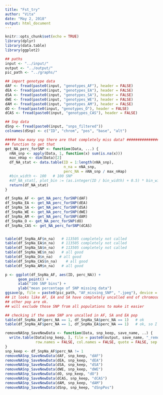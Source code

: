```yaml
---
title: "Fst_try"
author: "Vita"
date: "May 2, 2018"
output: html_document
---
```


```r
knitr::opts_chunk$set(echo = TRUE)
library(dplyr)
library(data.table)
library(ggplot2)
```


```r
## paths
input <- "../input/"
output <- "../output/"
pic_path <- "../graphs/"

## import genotype data
dAF <- fread(paste0(input, "genotypes_AF"), header = FALSE)
dEA <- fread(paste0(input, "genotypes_EA"), header = FALSE)
dSA <- fread(paste0(input, "genotypes_SA"), header = FALSE)
dWE <- fread(paste0(input, "genotypes_WE"), header = FALSE)
dAM <- fread(paste0(input, "genotypes_AM"), header = FALSE)
dO <- fread(paste0(input, "genotypes_O"), header = FALSE)
dCAS <- fread(paste0(input, "genotypes_CAS"), header = FALSE)

## Snp data
dSnp <- fread(paste0(input, "snps_filtered")) 
colnames(dSnp) <- c("ID", "chrom", "pos", "base", "alt")
```


```r
##### how many snp there are that completely miss data? ###################
## function to get that
get_NA_perc_forSNP <- function(Data, ...) {
  nNA_snp <- apply(Data, 1, function(x) sum(is.na(x)))
  max_nHap <- dim(Data)[2]
  df_NA_stat <- data.table(ID = 1:length(nNA_snp), 
                           n_na = nNA_snp,
                           perc_NA = nNA_snp / max_nHap) 
  #bin_width <- 100   # 100 SNP
  #df_NA_stat[, plot_bin := (as.integer(ID / bin_width) + 0.5) * bin_width]  
  return(df_NA_stat)
}

df_SnpNa_AF <- get_NA_perc_forSNP(dAF)
df_SnpNa_EA <- get_NA_perc_forSNP(dEA)
df_SnpNa_SA <- get_NA_perc_forSNP(dSA)
df_SnpNa_WE <- get_NA_perc_forSNP(dWE)
df_SnpNa_AM <- get_NA_perc_forSNP(dAM)
df_SnpNa_O <- get_NA_perc_forSNP(dO)
df_SnpNa_CAS <- get_NA_perc_forSNP(dCAS)


table(df_SnpNa_AF$n_na)   # 113505 completely not called
table(df_SnpNa_EA$n_na)   # 113505 completely not called
table(df_SnpNa_SA$n_na)   # 113505 completely not called
table(df_SnpNa_WE$n_na)   # all good
table(df_SnpNa_O$n_na)   # all good
table(df_SnpNa_CAS$n_na)    # all good
table(df_SnpNa_AM$n_na)   # all good

p <- ggplot(df_SnpNa_AF, aes(ID, perc_NA)) + 
      geom_point() +
      xlab("100 SNP bins") +
      ylab("mean percentage of SNP missing data")
ggsave(p, file = paste0(pic_path, "AF_missing_SNP", ".jpeg"), device = "jpeg")
## it looks like AF, EA and SA have completely uncalled end of chromosome.
## other pop are ok.
## will exclude those SNP from all populations to make it easier

## checking if the same SNP are uncalled in AF, SA and EA pop
table(df_SnpNa_AF$perc_NA == 1, df_SnpNa_SA$perc_NA == 1)   # ok
table(df_SnpNa_AF$perc_NA == 1, df_SnpNa_EA$perc_NA == 1)   # ok, so I can use the same for all of them 

removeNASnp_SaveNewData <- function(Data, snp_keep, save_name, ..) {
  write.table(Data[snp_keep, ], file = paste0(output, save_name, "_removeNAsnp"), 
              row.names = FALSE, col.names = FALSE, quote = FALSE, sep = "\t")
}
snp_keep <- df_SnpNa_AF$perc_NA != 1
removeNASnp_SaveNewData(dAF, snp_keep, "dAF")
removeNASnp_SaveNewData(dEA, snp_keep, "dEA")
removeNASnp_SaveNewData(dSA, snp_keep, "dSA")
removeNASnp_SaveNewData(dWE, snp_keep, "dWE")
removeNASnp_SaveNewData(dO, snp_keep, "dO")
removeNASnp_SaveNewData(dCAS, snp_keep, "dCAS")
removeNASnp_SaveNewData(dAM, snp_keep, "dAM")
removeNASnp_SaveNewData(dSnp, snp_keep, "dSnpPos")
```












